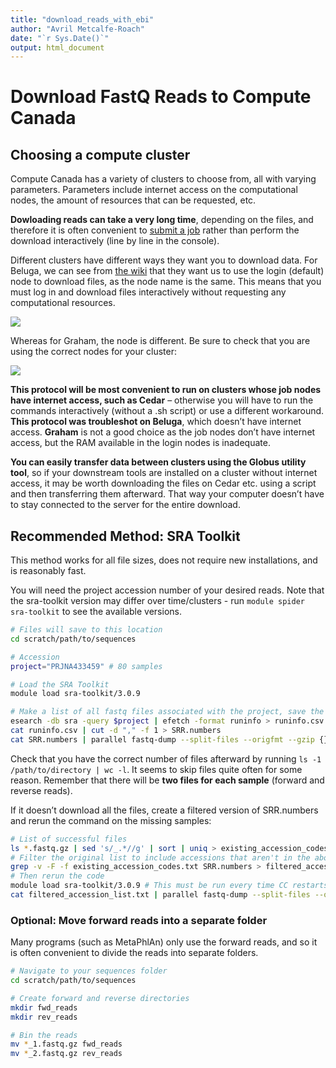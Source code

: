 ```yaml
---
title: "download_reads_with_ebi"
author: "Avril Metcalfe-Roach"
date: "`r Sys.Date()`"
output: html_document
---
```


# Download FastQ Reads to Compute Canada

## Choosing a compute cluster

Compute Canada has a variety of clusters to choose from, all with varying
parameters. Parameters include internet access on the computational nodes, the
amount of resources that can be requested, etc.

**Dowloading reads can take a very long time**, depending on the files, and
therefore it is often convenient to [submit a
job](https://docs.alliancecan.ca/wiki/Running_jobs) rather than perform the
download interactively (line by line in the console).

Different clusters have different ways they want you to download data. For
Beluga, we can see from [the
wiki](https://docs.alliancecan.ca/wiki/B%C3%A9luga/en) that they want us to use
the login (default) node to download files, as the node name is the same. This
means that you must log in and download files interactively without requesting
any computational resources.

![](beluga_nodes.png)

Whereas for Graham, the node is different. Be sure to check that you are using
the correct nodes for your cluster:

![](graham_nodes.png)

**This protocol will be most convenient to run on clusters whose job nodes have
internet access, such as Cedar** – otherwise you will have to run the commands
interactively (without a .sh script) or use a different workaround. **This
protocol was troubleshot on Beluga**, which doesn’t have internet access.
**Graham** is not a good choice as the job nodes don’t have internet access, but
the RAM available in the login nodes is inadequate.

**You can easily transfer data between clusters using the Globus utility tool**,
so if your downstream tools are installed on a cluster without internet access,
it may be worth downloading the files on Cedar etc. using a script and then
transferring them afterward. That way your computer doesn’t have to stay
connected to the server for the entire download.

## Recommended Method: SRA Toolkit

This method works for all file sizes, does not require new installations, and is
reasonably fast.

You will need the project accession number of your desired reads. Note that the
sra-toolkit version may differ over time/clusters - run
`module spider sra-toolkit` to see the available versions.

```bash
# Files will save to this location
cd scratch/path/to/sequences

# Accession
project="PRJNA433459" # 80 samples

# Load the SRA Toolkit
module load sra-toolkit/3.0.9

# Make a list of all fastq files associated with the project, save the file accessions to a list (SRR.numbers), and download them.
esearch -db sra -query $project | efetch -format runinfo > runinfo.csv
cat runinfo.csv | cut -d "," -f 1 > SRR.numbers
cat SRR.numbers | parallel fastq-dump --split-files --origfmt --gzip {}
```

Check that you have the correct number of files afterward by running
`ls -1 /path/to/directory | wc -l`. It seems to skip files quite often for some
reason. Remember that there will be **two files for each sample** (forward and
reverse reads).

If it doesn’t download all the files, create a filtered version of SRR.numbers
and rerun the command on the missing samples:

```bash
# List of successful files
ls *.fastq.gz | sed 's/_.*//g' | sort | uniq > existing_accession_codes.txt
# Filter the original list to include accessions that aren't in the above list
grep -v -F -f existing_accession_codes.txt SRR.numbers > filtered_accession_list.txt
# Then rerun the code
module load sra-toolkit/3.0.9 # This must be run every time CC restarts
cat filtered_accession_list.txt | parallel fastq-dump --split-files --origfmt --gzip {}
```

### **Optional: Move forward reads into a separate folder**

Many programs (such as MetaPhlAn) only use the forward reads, and so it is often
convenient to divide the reads into separate folders.

```bash
# Navigate to your sequences folder
cd scratch/path/to/sequences

# Create forward and reverse directories
mkdir fwd_reads
mkdir rev_reads

# Bin the reads
mv *_1.fastq.gz fwd_reads
mv *_2.fastq.gz rev_reads
```
